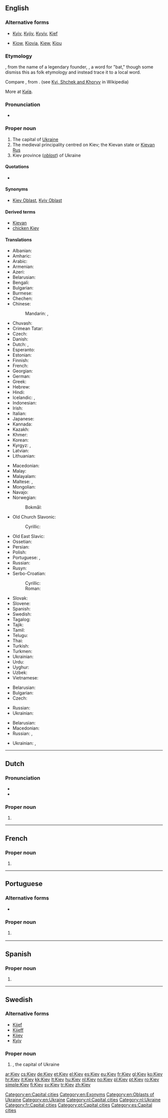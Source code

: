==English==

===Alternative forms===
* [[Kyiv]], [[Kyjiv]], [[Kyyiv]], [[Kief]]
* {{qualifier|obsolete}} [[Kiow]], [[Kiovia]], [[Kiew]], [[Kiou]]

===Etymology===
{{etyl|ru|en}} {{term|Ки́ев|lang=ru}}, from the name of a legendary founder, {{term|Кий|lang=ru}}, a {{etyl|sla|en}} word for "bat," though some dismiss this as folk etymology and instead trace it to a local word.

Compare {{etyl|uk|-}} {{term|Ки́їв|lang=uk|sc=Cyrl}}, from {{term|Кий|lang=uk|sc=Cyrl}}. (see [[w:Kyi, Schek and Khoryv|Kyi, Shchek and Khoryv]] in Wikipedia)

More at [[Київ]].

===Pronunciation===
* {{rhymes|ɛv|lang=en}}

===Proper noun===
{{wikipedia|Kiev}}
{{wikipedia|Kiev (disambiguation)}}
{{en-proper noun}}

# The capital of [[Ukraine]]
# The medieval principality centred on Kiev; the Kievan state or [[Kievan Rus]]
# Kiev province (''[[oblast]]'') of Ukraine

====Quotations====
* {{seeCites}}

====Synonyms====
* {{sense|province}} [[Kiev Oblast]], [[Kyiv Oblast]]

====Derived terms====
* [[Kievan]]
* [[chicken Kiev]]

====Translations====
{{trans-top|Ukrainian city}}
* Albanian: {{t|sq|Kievi}}
* Amharic: {{t|am|ኪየቭ|sc=Ethi}}
* Arabic: {{t|ar|كِيِيف|m|tr=kiyef}}
* Armenian: {{t|hy|Կիև}}
* Azeri: {{t|az|Kiyev}}
* Belarusian: {{t|be|Кі́еў|m}}
* Bengali: {{t|bn|কিয়েভ|tr=kiẏebh|sc=Beng}}
* Bulgarian: {{t|bg|Ки́ев|m}}
* Burmese: {{t|my|ကီးယက်မြို့|sc=Mymr}}
* Chechen: {{t|ce|Киев}}
* Chinese:
*: Mandarin: {{t|cmn|基輔|sc=Hani}}, {{t+|cmn|基辅|tr=Jīfǔ|sc=Hani}}
* Chuvash: {{t|cv|Кейӳ|sc=Cyrl}}
* Crimean Tatar: {{t|crh|Kiyev}}
* Czech: {{t+|cs|Kyjev|m}}
* Danish: {{t|da|Kiev}}
* Dutch: {{t|nl|Kiëv}}, {{t+|nl|Kiev}}
* Esperanto: {{t|eo|Kievo}}
* Estonian: {{t+|et|Kiiev}}
* Finnish: {{t+|fi|Kiova}}
* French: {{t+|fr|Kiev|m}}
* Georgian: {{t|ka|კიევი|sc=Geor}}
* German: {{t+|de|Kiew|n}}
* Greek: {{t+|el|Κίεβο|n}}
* Hebrew: {{t|he|קייב|f|tr=kiyev}}
* Hindi: {{t|hi|कीव|tr=kīv}}
* Icelandic: {{t|is|Kænugarður|m}}, {{t|is|Kíev}}
* Indonesian: {{t|id|Kiev}}
* Irish: {{t|ga|Cív|f}}
* Italian: {{t|it|Kijev}}
* Japanese: {{t+|ja|キエフ|tr=Kiefu}}
* Kannada: {{t|kn|ಕೀವ್|sc=Knda}}
* Kazakh: {{t|kk|Киев|sc=Cyrl}}
* Khmer: {{t|km|គៀវ|tr=kiev|sc=Khmr}}
* Korean: {{t+|ko|키예프|tr=Kiyepeu|sc=Hang}}
* Kyrgyz: {{t|ky|Киев|sc=Cyrl}}, {{t|ky|Киев|sc=Cyrl}}
* Latvian: {{t|lv|Kijeva|f}}
* Lithuanian: {{t+|lt|Kijevas|m}}
{{trans-mid}}
* Macedonian: {{t|mk|Ки́ев|m}}
* Malay: {{t|ms|Kiev}}
* Malayalam: {{t|ml|കീവ്|sc=Mlym}}
* Maltese: {{t|mt|Kiev}}, {{t|mt|Kjev}}
* Mongolian: {{t|mn|Киев|sc=Cyrl}}
* Navajo: {{t|nv|Kííyeb}}
* Norwegian:
*: Bokmål: {{t+|nb|Kiev}}
* Old Church Slavonic:
*: Cyrillic: {{t|cu|Кꙑѥвъ|m|sc=Cyrs}}
* Old East Slavic: {{t|orv|Къıєвъ|m|sc=Cyrs}}
* Ossetian: {{t|os|Киев|sc=Cyrl}}
* Persian: {{t+|fa|کیف|tr=Kiyef}}
* Polish: {{t+|pl|Kijów|m}}
* Portuguese: {{t|pt|Kiev|f}}, {{t|pt|Quieve|f}}
* Russian: {{t+|ru|Ки́ев|m}}
* Rusyn: {{t|rue|Ки́їв|m|sc=Cyrl}}
* Serbo-Croatian:
*: Cyrillic: {{t|sh|Кијев|m|sc=Cyrl}}
*: Roman: {{t+|sh|Kijev|m|sc=Cyrl}}
* Slovak: {{t|sk|Kyjev|m}}
* Slovene: {{t|sl|Kijev|m}}
* Spanish: {{t+|es|Kiev|m}}
* Swedish: {{t+|sv|Kiev}}
* Tagalog: {{t|tl|Kiev}}
* Tajik: {{t|tg|Кыйив|sc=Cyrl}}
* Tamil: {{t|ta|கீவ்|sc=Taml}}
* Telugu: {{t|te|క్యివ్|sc=Telu}}
* Thai: {{t|th|เคียฟ|tr=kîaf}}
* Turkish: {{t+|tr|Kiev}}
* Turkmen: {{t|tk|Kiýew}}
* Ukrainian: {{t+|uk|Ки́їв|m}}
* Urdu: {{t|ur|کیف|tr=kīf}}
* Uyghur: {{t|ug|كىيېۋ|sc=ug-Arab}}
* Uzbek: {{t|uz|Kiyev}}
* Vietnamese: {{t|vi|Kiev}}
{{trans-bottom}}

{{trans-top|Medieval principality}}
* Belarusian: {{t|be|Кі́еўская Русь|f|sc=Cyrl}}
* Bulgarian: {{t|bg|Ки́евска Рус|f|sc=Cyrl}}
* Czech: {{t|cs|Kyjevská Rus|f}}
{{trans-mid}}
* Russian: {{t+|ru|Ки́евская Русь|f}}
* Ukrainian: {{t+|uk|Ки́ївська Русь|f}}
{{trans-bottom}}

{{trans-top|Kiev province (oblast)}}
* Belarusian: {{t|be|Кі́еўская во́бласць|f}}
* Macedonian: {{t|mk|Ки́евска о́бласт|f}}
* Russian: {{t|ru|Ки́евская о́бласть|f}}, {{t|ru|Ки́евщина|f}} {{qualifier|Ukraine}}
{{trans-mid}}
* Ukrainian: {{t+|uk|Ки́ївська о́бласть|f}}, {{t|uk|Ки́ївщина|f}}
{{trans-bottom}}

[[Category:en:Capital cities]]
[[Category:en:Exonyms]]
[[Category:en:Oblasts of Ukraine]]
[[Category:en:Ukraine]]

----

==Dutch==
{{wikipedia|lang=nl}}

===Pronunciation===
* {{IPA|/ˈkijɛf/|lang=nl}}
* {{audio|Nl-Kiev.ogg|Audio|lang=nl}}

===Proper noun===
{{nl-proper noun}}

# {{l|en|Kiev}}

[[Category:nl:Capital cities]]
[[Category:nl:Ukraine]]

----

==French==

===Proper noun===
{{fr-proper noun|m}}

# {{l|en|Kiev}}

[[Category:fr:Capital cities]]

----

==Portuguese==

===Alternative forms===
* {{l|pt|Quieve}}

===Proper noun===
{{pt-proper noun|f}}

# {{l|en|Kiev}} {{gloss|Ukrainian city}}

[[Category:pt:Capital cities]]

----

==Spanish==

===Proper noun===
{{es-proper noun|m}}

# {{l|en|Kiev}}

[[Category:es:Capital cities]]

----

==Swedish==

===Alternative forms===
* [[Kijef]]
* [[Kijeff]]
* [[Kijev]]
* [[Kyiv]]

===Proper noun===
{{head|sv|proper noun}}

# {{l|en|Kiev}}, the capital of Ukraine

[[ar:Kiev]]
[[cs:Kiev]]
[[de:Kiev]]
[[et:Kiev]]
[[el:Kiev]]
[[es:Kiev]]
[[eu:Kiev]]
[[fr:Kiev]]
[[gl:Kiev]]
[[ko:Kiev]]
[[hr:Kiev]]
[[it:Kiev]]
[[kk:Kiev]]
[[lt:Kiev]]
[[hu:Kiev]]
[[nl:Kiev]]
[[no:Kiev]]
[[pl:Kiev]]
[[pt:Kiev]]
[[ro:Kiev]]
[[simple:Kiev]]
[[fi:Kiev]]
[[sv:Kiev]]
[[tr:Kiev]]
[[zh:Kiev]]